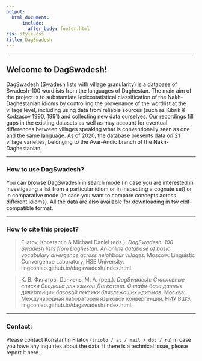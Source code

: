 ```yaml
---
output: 
  html_document:
      include:
        after_body: footer.html
css: style.css
title: DagSwadesh
---
```



***
## Welcome to DagSwadesh!

DagSwadesh (Swadesh lists with village granularity) is a database of Swadesh-100 wordlists from the languages of Daghestan. The main aim of the project is to substantiate lexicostatistical classification of the Nakh-Daghestanian idioms by controlling the provenance of the wordlist at the village level, including using data from reliable sources (such as Kibrik & Kodzasov 1990, 1991) and collecting new data ourselves. Our recordings fill gaps in the existing datasets as well as may account for eventual differences between villages speaking what is conventionally seen as one and the same language. As of 2020, the database presents data on 21 village varieties, belonging to the Avar-Andic branch of the Nakh-Daghestanian.

***
### How to use DagSwadesh?
You can browse DagSwadesh in search mode (in case you are interested in investigating a list from a particular idiom or in inspecting a cognate set) or in comparative mode (in case you want to compare concepts across different idioms). All the data are also available for downloading in tsv cldf-compatible format.

***
### How to cite this project?

>Filatov, Konstantin & Michael Daniel (eds.). *DagSwadesh: 100 Swadesh lists from Daghestan. An online database of    basic vocabulary divergence across neighbour villages.* Moscow: Linguistic Convergence Laboratory, HSE University.   lingconlab.github.io/dagswadesh/index.html.

>К. В. Филатов, Даниэль, М. А. (ред.). *DagSwadesh: Стословные списки Сводеша для языков Дагестана. Онлайн-база      данных дивергенции базовой лексики близлежащих идиомов.* Москва: Международная лаборатория языковой конвергенции,   НИУ ВШЭ. lingconlab.github.io/dagswadesh/index.html.

***
### Contact:
Please contact Konstantin Filatov (`triolo / at / mail / dot / ru`) in case you have any inquiries about the data. If there is a technical issue, please report it here.
